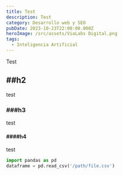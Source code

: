 ```yaml
---
title: Test
description: Test
category: Desarrollo web y SEO
pubDate: 2023-10-23T22:00:00.000Z
heroImage: /src/assets/ViaLabs Digital.png
tags:
  - Inteligencia Artificial
---
```


Test

## ##h2

test

### ###h3

test

#### ####h4

test

```python
import pandas as pd
dataframe = pd.read_csv('/path/file.csv')
```
